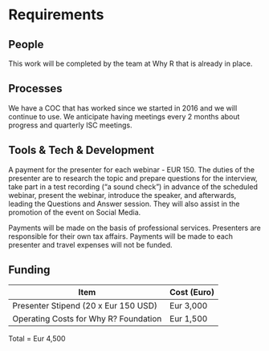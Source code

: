 # Requirements
<!-- 
An idea of what is required to make the project actually happen
-->

## People

This work will be completed by the team at Why R that is already in place.

<!--
Who needs to be involved, what's the proposed structure, what will it take to get their involvement?
-->

## Processes
We have a COC that has worked since we started in 2016 and we will continue to use. We anticipate having meetings every 2 months about progress and quarterly ISC meetings.

<!-- 
What processes need to be put in place e.g. codes of conduct, regular ISC meetings, handover to the community at large?
-->

## Tools & Tech & Development
A payment for the presenter for each webinar - EUR 150. The duties of the presenter are to research the topic and prepare questions for the interview, take part in a test recording (“a sound check”) in advance of the scheduled webinar, present the webinar, introduce the speaker, and afterwards, leading the Questions and Answer session. They will also assist in the promotion of the event on Social Media.

Payments will be made on the basis of professional services. Presenters are responsible for their own tax affairs. Payments will be made to each presenter and travel expenses will not be funded.


<!--
What is going to be needed to deliver this project? 

Will cloud computing be used - if yes are there are necessary components that will be deciding factors between providers?

Are there tools or tech that don't exist that will be produced to facilitate the project?
-->

## Funding
Item                                              | Cost (Euro)
------------------------------------------------- | ------------- 
Presenter Stipend (20 x Eur 150 USD)              |  Eur 3,000  
Operating Costs for Why R? Foundation             |  Eur 1,500   
Total = Eur 4,500



<!-- 
[TO DO] THE GUIDANCE IS PRETTY UNCLEAR, ESP IN LIGHT OF GABOR'S PROPOSAL VS AWARD SIZE

-->

<!--  ## Summary -->


<!--
A summary of the requirements that contextualises the costs
-->